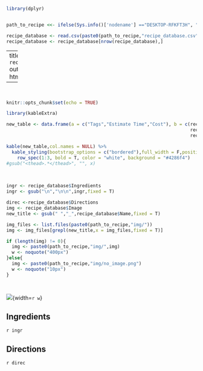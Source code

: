 ```r
library(dplyr)


path_to_recipe <<- ifelse(Sys.info()['nodename'] =="DESKTOP-RFKFT3H", "D:/abire/Documents/recipes/", ifelse(Sys.info()['nodename'] == "adamubuntu", "/home/adam/adambirenbaum.com/public/project/recipes/","/var/www/adambirenbaum.com/public/project/recipes/")  )

recipe_database <- read.csv(paste0(path_to_recipe,"recipe_database.csv"),stringsAsFactors = F)
recipe_database <- recipe_database[nrow(recipe_database),]
```

---
title: `r recipe_database$Name`
output: 
  html_document

---
\  
\  
   
   
   
   


```r
knitr::opts_chunk$set(echo = TRUE)
```


```r
library(kableExtra)

new_table <- data.frame(a = c("Tags","Estimate Time","Cost"), b = c(recipe_database$Tag,
                                                                    recipe_database$Time,
                                                                    recipe_database$Cost))

kable(new_table,col.names = NULL) %>% 
  kable_styling(bootstrap_options = c("bordered"),full_width = F,position = "left", font_size = 14) %>% 
    row_spec(1:3, bold = T, color = "white", background = "#4286f4")
#gsub("<thead>.*</thead>", "", x)
```
\  
\  
   
  

```r
ingr <- recipe_database$Ingredients
ingr <- gsub("\n","\n\n",ingr,fixed = T)

direc <-recipe_database$Directions
img <- recipe_database$Image
new_title <- gsub(" ","_",recipe_database$Name,fixed = T)

img_files <- list.files(paste0(path_to_recipe,"img/"))
img <- img_files[grepl(new_title,x = img_files,fixed = T)]

if (length(img) != 0){
  img <- paste0(path_to_recipe,"img/",img)
  w <- noquote("400px")
}else{
  img <- paste0(path_to_recipe,"img/no_image.png")
  w <- noquote("10px")
}




```

![](`r img`){width=`r w`}

## Ingredients

`r ingr`

## Directions

`r direc`
